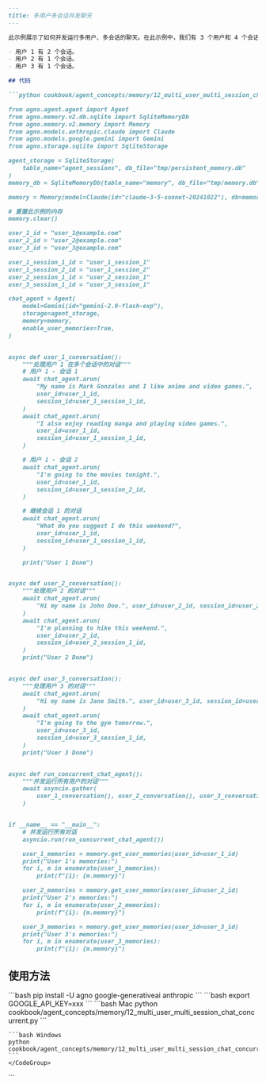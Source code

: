 ```md
---
title: 多用户多会话并发聊天
---

此示例展示了如何并发运行多用户、多会话的聊天。在此示例中，我们有 3 个用户和 4 个会话：

- 用户 1 有 2 个会话。
- 用户 2 有 1 个会话。
- 用户 3 有 1 个会话。

## 代码

```python cookbook/agent_concepts/memory/12_multi_user_multi_session_chat_concurrent.py

from agno.agent.agent import Agent
from agno.memory.v2.db.sqlite import SqliteMemoryDb
from agno.memory.v2.memory import Memory
from agno.models.anthropic.claude import Claude
from agno.models.google.gemini import Gemini
from agno.storage.sqlite import SqliteStorage

agent_storage = SqliteStorage(
    table_name="agent_sessions", db_file="tmp/persistent_memory.db"
)
memory_db = SqliteMemoryDb(table_name="memory", db_file="tmp/memory.db")

memory = Memory(model=Claude(id="claude-3-5-sonnet-20241022"), db=memory_db)

# 重置此示例的内存
memory.clear()

user_1_id = "user_1@example.com"
user_2_id = "user_2@example.com"
user_3_id = "user_3@example.com"

user_1_session_1_id = "user_1_session_1"
user_1_session_2_id = "user_1_session_2"
user_2_session_1_id = "user_2_session_1"
user_3_session_1_id = "user_3_session_1"

chat_agent = Agent(
    model=Gemini(id="gemini-2.0-flash-exp"),
    storage=agent_storage,
    memory=memory,
    enable_user_memories=True,
)


async def user_1_conversation():
    """处理用户 1 在多个会话中的对话"""
    # 用户 1 - 会话 1
    await chat_agent.arun(
        "My name is Mark Gonzales and I like anime and video games.",
        user_id=user_1_id,
        session_id=user_1_session_1_id,
    )
    await chat_agent.arun(
        "I also enjoy reading manga and playing video games.",
        user_id=user_1_id,
        session_id=user_1_session_1_id,
    )

    # 用户 1 - 会话 2
    await chat_agent.arun(
        "I'm going to the movies tonight.",
        user_id=user_1_id,
        session_id=user_1_session_2_id,
    )

    # 继续会话 1 的对话
    await chat_agent.arun(
        "What do you suggest I do this weekend?",
        user_id=user_1_id,
        session_id=user_1_session_1_id,
    )

    print("User 1 Done")


async def user_2_conversation():
    """处理用户 2 的对话"""
    await chat_agent.arun(
        "Hi my name is John Doe.", user_id=user_2_id, session_id=user_2_session_1_id
    )
    await chat_agent.arun(
        "I'm planning to hike this weekend.",
        user_id=user_2_id,
        session_id=user_2_session_1_id,
    )
    print("User 2 Done")


async def user_3_conversation():
    """处理用户 3 的对话"""
    await chat_agent.arun(
        "Hi my name is Jane Smith.", user_id=user_3_id, session_id=user_3_session_1_id
    )
    await chat_agent.arun(
        "I'm going to the gym tomorrow.",
        user_id=user_3_id,
        session_id=user_3_session_1_id,
    )
    print("User 3 Done")


async def run_concurrent_chat_agent():
    """并发运行所有用户的对话"""
    await asyncio.gather(
        user_1_conversation(), user_2_conversation(), user_3_conversation()
    )


if __name__ == "__main__":
    # 并发运行所有对话
    asyncio.run(run_concurrent_chat_agent())

    user_1_memories = memory.get_user_memories(user_id=user_1_id)
    print("User 1's memories:")
    for i, m in enumerate(user_1_memories):
        print(f"{i}: {m.memory}")

    user_2_memories = memory.get_user_memories(user_id=user_2_id)
    print("User 2's memories:")
    for i, m in enumerate(user_2_memories):
        print(f"{i}: {m.memory}")

    user_3_memories = memory.get_user_memories(user_id=user_3_id)
    print("User 3's memories:")
    for i, m in enumerate(user_3_memories):
        print(f"{i}: {m.memory}")
```

## 使用方法

<Steps>
  <Snippet file="create-venv-step.mdx" />

  <Step title="安装库">
    ```bash
    pip install -U agno google-generativeai anthropic
    ```
  </Step>

   <Step title="设置 API 密钥">
    ```bash
    export GOOGLE_API_KEY=xxx
    ```
  </Step>

  <Step title="运行示例">
    <CodeGroup>
    ```bash Mac
    python cookbook/agent_concepts/memory/12_multi_user_multi_session_chat_concurrent.py
    ```

    ```bash Windows
    python cookbook/agent_concepts/memory/12_multi_user_multi_session_chat_concurrent.py
    ```
    </CodeGroup>
  </Step>
</Steps>
```